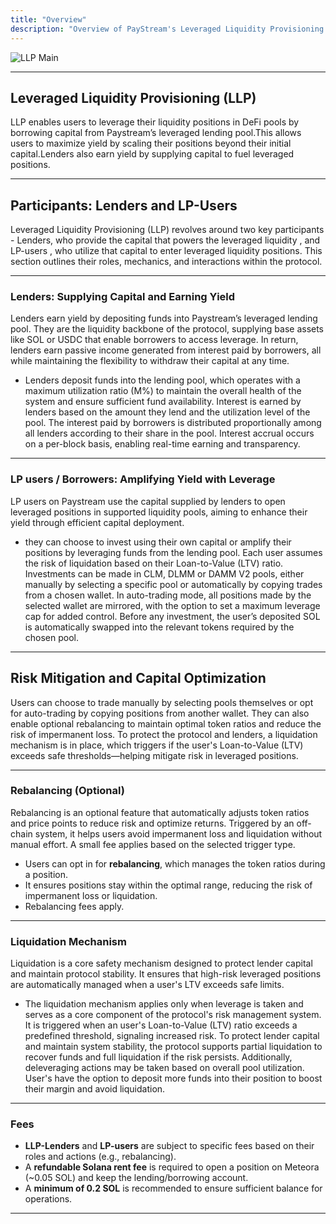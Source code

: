 ```yaml
---
title: "Overview"
description: "Overview of PayStream's Leveraged Liquidity Provisioning (LLP) system."
---
```


![LLP Main](./images/llp-main.png)

---
## Leveraged Liquidity Provisioning (LLP)

LLP enables users to leverage their liquidity positions in DeFi pools by borrowing capital from Paystream’s leveraged lending pool.This allows users to maximize yield by scaling their positions beyond their initial capital.Lenders also earn yield by supplying capital to fuel leveraged positions.

---

## Participants: Lenders and LP-Users 

Leveraged Liquidity Provisioning (LLP) revolves around two key participants - Lenders, who provide the capital that powers the leveraged liquidity , and LP-users , who utilize that capital to enter leveraged liquidity positions. This section outlines their roles, mechanics, and interactions within the protocol.

---

### Lenders: Supplying Capital and Earning Yield

Lenders earn yield by depositing funds into Paystream’s leveraged lending pool. They are the liquidity backbone of the protocol, supplying base assets like SOL or USDC that enable borrowers to access leverage. In return, lenders earn passive income generated from interest paid by borrowers, all while maintaining the flexibility to withdraw their capital at any time.

- Lenders deposit funds into the lending pool, which operates with a maximum utilization ratio (M%) to maintain the overall health of the system and ensure sufficient fund availability. Interest is earned by lenders based on the amount they lend and the utilization level of the pool. The interest paid by borrowers is distributed proportionally among all lenders according to their share in the pool. Interest accrual occurs on a per-block basis, enabling real-time earning and transparency.

---

### LP users / Borrowers: Amplifying Yield with Leverage

LP users on Paystream use the capital supplied by lenders to open leveraged positions in supported liquidity pools, aiming to enhance their yield through efficient capital deployment.

- they can choose to invest using their own capital or amplify their positions by leveraging funds from the lending pool. Each user assumes the risk of liquidation based on their Loan-to-Value (LTV) ratio. Investments can be made in CLM, DLMM or DAMM V2 pools, either manually by selecting a specific pool or automatically by copying trades from a chosen wallet. In auto-trading mode, all positions made by the selected wallet are mirrored, with the option to set a maximum leverage cap for added control. Before any investment, the user’s deposited SOL is automatically swapped into the relevant tokens required by the chosen pool.

---
## Risk Mitigation and Capital Optimization

Users can choose to trade manually by selecting pools themselves or opt for auto-trading by copying positions from another wallet. They can also enable optional rebalancing to maintain optimal token ratios and reduce the risk of impermanent loss. To protect the protocol and lenders, a liquidation mechanism is in place, which triggers if the user's Loan-to-Value (LTV) exceeds safe thresholds—helping mitigate risk in leveraged positions.

---

### **Rebalancing (Optional)**

Rebalancing is an optional feature that automatically adjusts token ratios and price points to reduce risk and optimize returns. Triggered by an off-chain system, it helps users avoid impermanent loss and liquidation without manual effort. A small fee applies based on the selected trigger type.

- Users can opt in for **rebalancing**, which manages the token ratios during a position.
- It ensures positions stay within the optimal range, reducing the risk of impermanent loss or liquidation.
- Rebalancing fees apply.

---

### Liquidation Mechanism

Liquidation is a core safety mechanism designed to protect lender capital and maintain protocol stability. It ensures that high-risk leveraged positions are automatically managed when a user's LTV exceeds safe limits.

- The liquidation mechanism applies only when leverage is taken and serves as a core component of the protocol's risk management system. It is triggered when an user's Loan-to-Value (LTV) ratio exceeds a predefined threshold, signaling increased risk. To protect lender capital and maintain system stability, the protocol supports partial liquidation to recover funds and full liquidation if the risk persists. Additionally, deleveraging actions may be taken based on overall pool utilization. User's have the option to deposit more funds into their position to boost their margin and avoid liquidation.
---

### **Fees**

- **LLP-Lenders** and **LP-users** are subject to specific fees based on their roles and actions (e.g., rebalancing).
- A **refundable Solana rent fee** is required to open a position on Meteora (~0.05 SOL) and keep the lending/borrowing account.
- A **minimum of 0.2 SOL** is recommended to ensure sufficient balance for operations.

---
